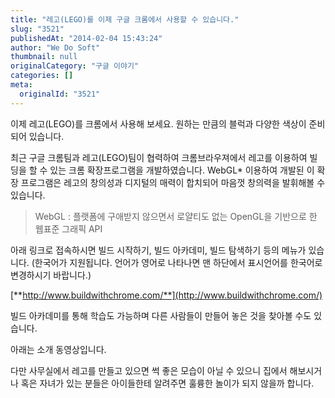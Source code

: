 ```yaml
---
title: "레고(LEGO)를 이제 구글 크롬에서 사용할 수 있습니다."
slug: "3521"
publishedAt: "2014-02-04 15:43:24"
author: "We Do Soft"
thumbnail: null
originalCategory: "구글 이야기"
categories: []
meta:
  originalId: "3521"
---
```


이제 레고(LEGO)를 크롬에서 사용해 보세요. 원하는 만큼의 블럭과 다양한 색상이 준비되어 있습니다.

최근 구글 크롬팀과 레고(LEGO)팀이 협력하여 크롬브라우져에서 레고를 이용하여 빌딩을 할 수 있는 크롬 확장프로그램을 개발하였습니다. WebGL* 이용하여 개발된 이 확장 프로그램은 레고의 창의성과 디지털의 매력이 합치되어 마음껏 창의력을 발휘해볼 수 있습니다.

> WebGL : 플랫폼에 구애받지 않으면서 로얄티도 없는 OpenGL을 기반으로 한 웹표준 그래픽 API

아래 링크로 접속하시면 빌드 시작하기, 빌드 아카데미, 빌드 탐색하기 등의 메뉴가 있습니다. (한국어가 지원됩니다. 언어가 영어로 나타나면 맨 하단에서 표시언어를 한국어로 변경하시기 바랍니다.)

[**http://www.buildwithchrome.com/**](http://www.buildwithchrome.com/)

빌드 아카데미를 통해 학습도 가능하며 다른 사람들이 만들어 놓은 것을 찾아볼 수도 있습니다.

아래는 소개 동영상입니다.

 

다만 사무실에서 레고를 만들고 있으면 썩 좋은 모습이 아닐 수 있으니 집에서 해보시거나 혹은 자녀가 있는 분들은 아이들한테 알려주면 훌륭한 놀이가 되지 않을까 합니다.
